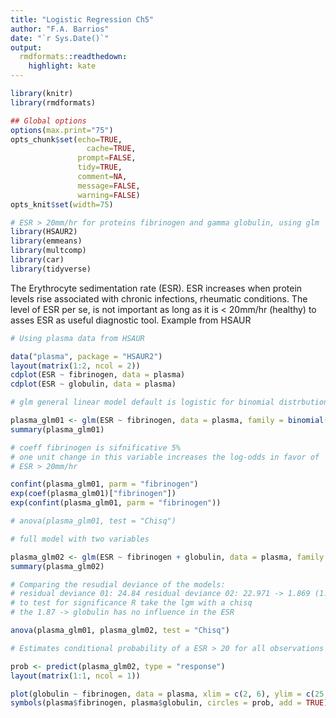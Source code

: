 ```yaml
---
title: "Logistic Regression Ch5"
author: "F.A. Barrios"
date: "`r Sys.Date()`"
output:
  rmdformats::readthedown:
    highlight: kate
---
```



```r
library(knitr)
library(rmdformats)

## Global options
options(max.print="75")
opts_chunk$set(echo=TRUE,
	             cache=TRUE,
               prompt=FALSE,
               tidy=TRUE,
               comment=NA,
               message=FALSE,
               warning=FALSE)
opts_knit$set(width=75)
```


```r

# ESR > 20mm/hr for proteins fibrinogen and gamma globulin, using glm
library(HSAUR2)
library(emmeans)
library(multcomp)
library(car)
library(tidyverse)

```

The Erythrocyte sedimentation rate (ESR). ESR increases when protein levels rise associated with chronic infections, rheumatic conditions. The level of ESR per se, is not important as long as it is < 20mm/hr (healthy) to asses ESR as useful diagnostic tool. Example from HSAUR

```r
# Using plasma data from HSAUR

data("plasma", package = "HSAUR2")
layout(matrix(1:2, ncol = 2))
cdplot(ESR ~ fibrinogen, data = plasma)
cdplot(ESR ~ globulin, data = plasma)

# glm general linear model default is logistic for binomial distrbution

plasma_glm01 <- glm(ESR ~ fibrinogen, data = plasma, family = binomial())
summary(plasma_glm01)

# coeff fibrinogen is sifnificative 5%
# one unit change in this variable increases the log-odds in favor of
# ESR > 20mm/hr

confint(plasma_glm01, parm = "fibrinogen")
exp(coef(plasma_glm01)["fibrinogen"])
exp(confint(plasma_glm01, parm = "fibrinogen"))

# anova(plasma_glm01, test = "Chisq")

# full model with two variables

plasma_glm02 <- glm(ESR ~ fibrinogen + globulin, data = plasma, family = binomial())
summary(plasma_glm02)

# Comparing the resudial deviance of the models:
# residual deviance 01: 24.84 residual deviance 02: 22.971 -> 1.869 (1.87)
# to test for significance R take the lgm with a chisq
# the 1.87 -> globulin has no influence in the ESR

anova(plasma_glm01, plasma_glm02, test = "Chisq")

# Estimates conditional probability of a ESR > 20 for all observations

prob <- predict(plasma_glm02, type = "response")
layout(matrix(1:1, ncol = 1))

plot(globulin ~ fibrinogen, data = plasma, xlim = c(2, 6), ylim = c(25, 55), pch = ".")
symbols(plasma$fibrinogen, plasma$globulin, circles = prob, add = TRUE)
```

